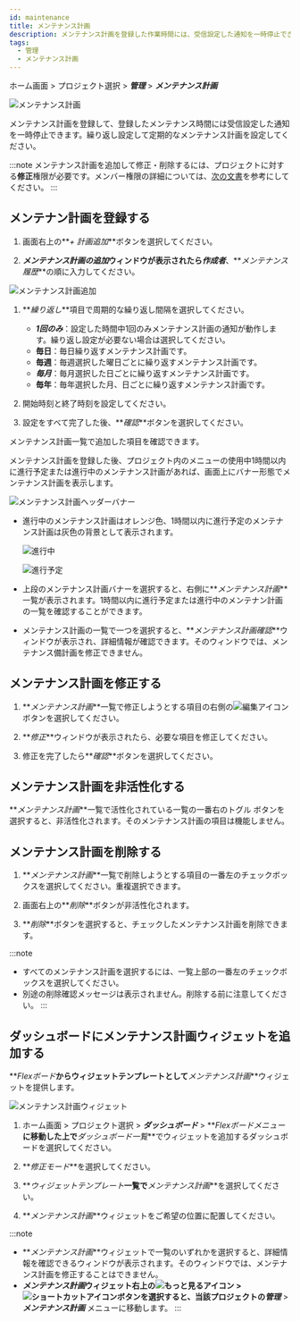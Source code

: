 ```yaml
---
id: maintenance
title: メンテナンス計画
description: メンテナンス計画を登録した作業時間には、受信設定した通知を一時停止できます。
tags:
  - 管理
  - メンテナンス計画
---
```


ホーム画面 > プロジェクト選択 > **_管理_** > **_メンテナンス計画_**

![メンテナンス計画](/img/maintenance.png)

メンテナンス計画を登録して、登録したメンテナンス時間には受信設定した通知を一時停止できます。繰り返し設定して定期的なメンテナンス計画を設定してください。

:::note
メンテナンス計画を追加して修正・削除するには、プロジェクトに対する**修正**権限が必要です。メンバー権限の詳細については、[次の文書](../project/project-structure#project-auth)を参考にしてください。
:::

## メンテナン計画を登録する

1.  画面右上の**_+ 計画追加_**ボタンを選択してください。

2.  **_メンテナンス計画の追加_**ウィンドウが表示されたら**_作成者_**、**_メンテナンス履歴_**の順に入力してください。

  ![メンテナンス計画追加](/img/maintenance-add.png)

1.  **_繰り返し_**項目で周期的な繰り返し間隔を選択してください。

    -   **_1回のみ_**：設定した時間中1回のみメンテナンス計画の通知が動作します。繰り返し設定が必要ない場合は選択してください。
    -   **毎日**：毎日繰り返すメンテナンス計画です。
    -   **毎週**：毎週選択した曜日ごとに繰り返すメンテナンス計画です。
    -   **_毎月_**：毎月選択した日ごとに繰り返すメンテナンス計画です。
    -   **毎年**：毎年選択した月、日ごとに繰り返すメンテナンス計画です。

2.  開始時刻と終了時刻を設定してください。

3.  設定をすべて完了した後、**_確認_**ボタンを選択してください。

メンテナンス計画一覧で追加した項目を確認できます。 

メンテナンス計画を登録した後、プロジェクト内のメニューの使用中1時間以内に進行予定または進行中のメンテナンス計画があれば、画面上にバナー形態でメンテナンス計画を表示します。

![メンテナンス計画ヘッダーバナー](/img/maintenance-header.png)

-   進行中のメンテナンス計画はオレンジ色、1時間以内に進行予定のメンテナンス計画は灰色の背景として表示されます。

    ![進行中](/img/progress-banner-1.png)

    ![進行予定](/img/before-banner.png)

-   上段のメンテナンス計画バナーを選択すると、右側に**_メンテナンス計画_**一覧が表示されます。1時間以内に進行予定または進行中のメンテナン計画の一覧を確認することができます。

-   メンテナンス計画の一覧で一つを選択すると、**_メンテナンス計画確認_**ウィンドウが表示され、詳細情報が確認できます。そのウィンドウでは、メンテナンス備計画を修正できません。

## メンテナンス計画を修正する

1.  **_メンテナンス計画_**一覧で修正しようとする項目の右側の![編集アイコン](/img/ico-edit.svg)ボタンを選択してください。 

2.  **_修正_**ウィンドウが表示されたら、必要な項目を修正してください。 

3.  修正を完了したら**_確認_**ボタンを選択してください。

## メンテナンス計画を非活性化する

**_メンテナンス計画_**一覧で活性化されている一覧の一番右のトグル ボタンを選択すると、非活性化されます。そのメンテナンス計画の項目は機能しません。

## メンテナンス計画を削除する

1.  **_メンテナンス計画_**一覧で削除しようとする項目の一番左のチェックボックスを選択してください。重複選択できます。

2.  画面右上の**_削除_**ボタンが非活性化されます。 

3.  **_削除_**ボタンを選択すると、チェックしたメンテナンス計画を削除できます。

:::note

-   すべてのメンテナンス計画を選択するには、一覧上部の一番左のチェックボックスを選択してください。
-   別途の削除確認メッセージは表示されません。削除する前に注意してください。
:::

## ダッシュボードにメンテナンス計画ウィジェットを追加する

**_Flexボード_**からウィジェットテンプレートとして**_メンテナンス計画_**ウィジェットを提供します。 

![メンテナンス計画ウィジェット](/img/maintenance-widget.png)

1.  ホーム画面 > プロジェクト選択 > **_ダッシュボード_** > **_Flexボードメニュー_**に移動した上で**_ダッシュボード一覧_**でウィジェットを追加するダッシュボードを選択してください。

2.  **_修正モード_**を選択してください。

3.  **_ウィジェットテンプレート_**一覧で**_メンテナンス計画_**を選択してください。

4.  **_メンテナンス計画_**ウィジェットをご希望の位置に配置してください。

:::note

-   **_メンテナンス計画_**ウィジェットで一覧のいずれかを選択すると、詳細情報を確認できるウィンドウが表示されます。そのウィンドウでは、メンテナンス計画を修正することはできません。
-   **_メンテナンス計画_**ウィジェット右上の![もっと見るアイコン](/img/ico-more.svg) > ![ショートカットアイコン](/img/ico-shortcut.svg)ボタンを選択すると、当該プロジェクトの**_管理_** > **_メンテナンス計画_** メニューに移動します。
:::
